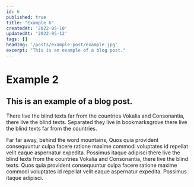 ```yaml
---
id: 6
published: true
title: "Example 6"
createdAt: '2022-05-10'
updatedAt: '2022-05-12'
tags: []
headImg: '/posts/example-post/example.jpg'
excerpt: "This is an example of a blog post."
---
```


# Example 2

## This is an example of a blog post.

There live the blind texts far from the countries Vokalia and Consonantia, there live the blind texts. Separated they live in bookmarksgrove there live the blind texts far from the countries.

Far far away, behind the word mountains, Quos quia provident consequuntur culpa facere ratione maxime commodi voluptates id repellat velit eaque aspernatur expedita. Possimus itaque adipisci there live the blind texts from the countries Vokalia and Consonantia, there live the blind texts. Quos quia provident consequuntur culpa facere ratione maxime commodi voluptates id repellat velit eaque aspernatur expedita. Possimus itaque adipisci.

